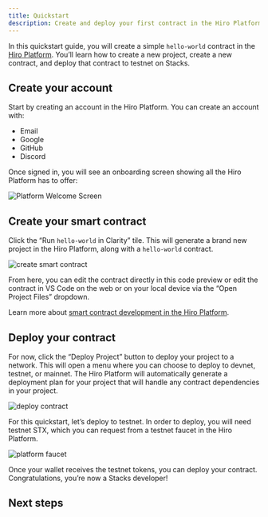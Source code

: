 ```yaml
---
title: Quickstart
description: Create and deploy your first contract in the Hiro Platform.
---
```



In this quickstart guide, you will create a simple `hello-world` contract in the [Hiro Platform](https://platform.hiro.so/). You’ll learn how to create a new project, create a new contract, and deploy that contract to testnet on Stacks.

## Create your account

Start by creating an account in the Hiro Platform. You can create an account with:

- Email
- Google
- GitHub
- Discord

Once signed in, you will see an onboarding screen showing all the Hiro Platform has to offer:

![Platform Welcome Screen](./images/quickstart-welcome.png)

## Create your smart contract

Click the “Run `hello-world` in Clarity” tile. This will generate a brand new project in the Hiro Platform, along with a `hello-world` contract.

![create smart contract](./images/project-contract.png)

From here, you can edit the contract directly in this code preview or edit the contract in VS Code on the web or on your local device via the “Open Project Files” dropdown.

Learn more about [smart contract development in the Hiro Platform](/stacks/platform/guides/build-contracts).

## Deploy your contract

For now, click the “Deploy Project” button to deploy your project to a network. This will open a menu where you can choose to deploy to devnet, testnet, or mainnet. The Hiro Platform will automatically generate a deployment plan for your project that will handle any contract dependencies in your project.

![deploy contract](./images/deploy-contract.png)

For this quickstart, let’s deploy to testnet. In order to deploy, you will need testnet STX, which you can request from a testnet faucet in the Hiro Platform.

![platform faucet](./images/platform-testnet-faucet.png)

Once your wallet receives the testnet tokens, you can deploy your contract. Congratulations, you’re now a Stacks developer!

## Next steps

<Cards>
  <Card
    href="/stacks/platform/guides/devnet"
    title="Running Devnet"
    description="Learn how to use devnet, a private blockchain environment, to test your code."
  />
  <Card
    href="/stacks/platform/guides/create-chainhooks"
    title="Create and manage Chainhooks"
    description="Learn how to create custom event streams for Stacks or Bitcoin with Chainhook on the Platform."
  />
</Cards>
